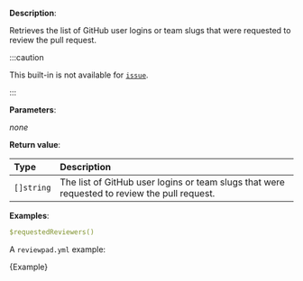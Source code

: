 
**Description**:

Retrieves the list of GitHub user logins or team slugs that were requested to review the pull request.

:::caution

This built-in is not available for [`issue`](/guides/syntax#workflow).

:::

**Parameters**:

_none_

**Return value**:

| Type       | Description                                                                                  |
| :--------- | :------------------------------------------------------------------------------------------- |
| `[]string` | The list of GitHub user logins or team slugs that were requested to review the pull request. |

**Examples**:

```yml
$requestedReviewers()
```

A `reviewpad.yml` example:

<CodeBlock language="yml" title="reviewpad.yml">{Example}</CodeBlock>
